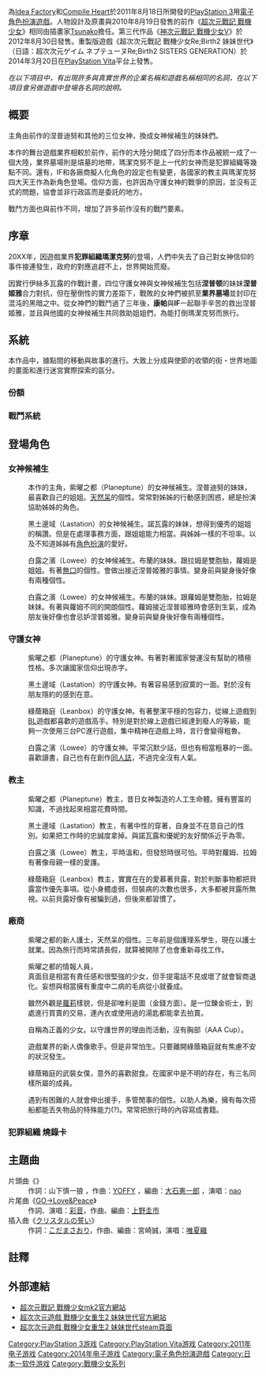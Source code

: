 {{NoteTA
| G1=Games
| 1=zh-cn:海王星; zh-tw:戰機少女;
}}
{{Infobox VG
|title= 超次元戰記 戰機少女mk2
|japanese= 超次元ゲイム ネプテューヌmk2
|english= Hyperdimension Neptunia Mk2
|image = Hyperdimension_Neptunia_Mk2.jpg
|genre = [[戰略角色扮演遊戲|战略角色扮演]]
|platforms = [[PlayStation_3|PlayStation 3]]、[[PlayStation_Vita|PlayStation Vita]]、[[Microsoft_Windows|Microsoft Windows]]
|developer = [[Idea_Factory|Idea Factory]]、[[Compile_Heart|Compile Heart]]、[[FELISTELLA|FELISTELLA]]（PlayStation Vita重制）
|publisher = {{vgrelease|JP|Compile Heart|EU|[[光荣特库摩|光荣特库摩]]|NA|[[日本一软件|日本一软件]]|TW|[[索尼電腦娛樂|索尼電腦娛樂]]|KR|[[CFK|CFK]]}}
|released = '''PlayStation 3'''<br>{{vgrelease|JP|2011年8月18日|EU|2012年2月24日<ref>{{cite web|url=http://rpgfan.com/news/2012/1065.html|title=Hyperdimension Neptunia Mk-2 Dated For Late February|publisher=RPGFan.com|date=January 19, 2012|accessdate=2012-01-20}}</ref>|NA|2012年2月28日<ref>{{cite web|url=http://gematsu.com/2011/09/nis-america-announce-disgaea-3-return-hyperdimension-neptunia-mk2-localizations|title=NIS America announce Disgaea 3: Return, Hyperdimension Neptunia mk2 localizations|publisher=Gematsu|first=Sal|last=Romano|date=September 15, 2011|accessdate=2011-09-15}}</ref>|KR|2012年4月20日}}'''PlayStation Vita'''{{vgrelease|JP|2014年3月20日|KR|2014年10月16号|NA|2015年1月27号|EU|2015年2月6号}}'''Microsoft Windows'''{{vgrelease|WW|2015年5月29日|JP|2015年9月28日}}
|engine = [[PhyreEngine|PhyreEngine]]
|modes = [[单人电子游戏|单人游戏]]
|artist= [[Tsunako|Tsunako]]
}}

{{Vgname|超次元戰記 戰機少女mk2|ja=超次元ゲイム ネプテューヌ mk2|en=Hyperdimension Neptunia Mk2}}為[[Idea_Factory|Idea Factory]]和[[Compile_Heart|Compile Heart]]於2011年8月18日所開發的[[PlayStation_3|PlayStation 3]]用[[電子角色扮演遊戲|電子角色扮演遊戲]]。人物設計及原畫與2010年8月19日發售的前作《[[超次元戰記_戰機少女|超次元戰記 戰機少女]]》相同由插畫家[[Tsunako|Tsunako]]擔任。第三代作品《[[神次元戰記_戰機少女V|神次元戰記 戰機少女V]]》於2012年8月30日發售。重製版遊戲《超次次元戰記 戰機少女Re;Birth2 妹妹世代》（日語：超次次元ゲイム ネプテューヌRe;Birth2 SISTERS GENERATION）於2014年3月20日在[[PlayStation_Vita|PlayStation Vita]]平台上發售。

''在以下項目中，有出現許多與真實世界的企業名稱和遊戲名稱相同的名詞，在以下項目會另做遊戲中登場各名詞的說明。''

== 概要 ==
主角由前作的涅普迪努和其他的三位女神，換成女神候補生的妹妹們。

本作的舞台遊戲業界相較於前作，前作的大陸分開成了四分而本作品被統一成了一個大陸，業界墓場則是墳墓的地帶，瑪潔克努不是上一代的女神而是犯罪組織等幾點不同。還有，IF和各廠商擬人化角色的設定也有變更，各國家的教主與瑪潔克努四大天王作為新角色登場。信仰方面，也許因為守護女神的戰爭的原因，並沒有正式的問題，協會並非行政區而是委託的地方。

戰鬥方面也與前作不同，增加了許多前作沒有的戰鬥要素。

== 序章 ==
20XX年，因遊戲業界'''犯罪組織瑪潔克努'''的登場，人們中失去了自己對女神信仰的事件接連發生，政府的對應追趕不上，世界開始荒廢。

因實行伊絲多瓦露的作戰計畫，四位守護女神與女神候補生包括'''涅普顿'''的妹妹'''涅普姬雅'''合力對抗，但在壓倒性的實力差距下，戰敗的女神們被抓至'''業界墓場'''並封印在混沌的黑暗之中。從女神們的戰鬥過了三年後，'''康帕'''與'''IF'''一起聯手辛苦的救出涅普姬雅，並且與他國的女神候補生共同救助姐姐們，為能打倒瑪潔克努而旅行。

== 系統 ==
本作品中，據點間的移動與故事的進行。大致上分成與使節的收領的街・世界地圖的畫面和進行迷宮實際探索的區分。

=== 份額 ===

=== 戰鬥系統 ===

== 登場角色 ==
=== 女神候補生 ===
;{{nihongo|涅普姬雅／紺紫小妹|ネプギア／パープルシスター|Nepgear／Purple Sister|配音：[[堀江由衣|堀江由衣]]}}
:本作的主角，紫曜之都（Planeptune）的女神候補生。涅普迪努的妹妹，最喜歡自己的姐姐。[[天然呆|天然呆]]的個性。常常對姊姊的行動感到困惑，總是扮演協助姊姊的角色。

;{{nihongo|優妮／聖黑小妹|ユニ／ブラックシスター|Uni／Black Sister|配音：[[喜多村英梨|喜多村英梨]]}}
:黑土邊域（Lastation）的女神候補生。諾瓦露的妹妹，想得到優秀的姐姐的稱讚。但是在處理事務方面，跟姐姐能力相當。與姊姊一樣的不坦率。以及不知道姊姊有[[Cosplay|角色扮演]]的愛好。

;{{nihongo|蘿姆／群白小妹 蘿姆|ロム／ホワイトシスター·ロム|Rom／White Sister Rom<ref>http://nep-anime.tv/chara.html?chr=whitesisterrom</ref>|配音：[[小倉唯|小倉唯]]}}
:白露之濱（Lowee）的女神候補生。布蘭的妹妹。跟拉姆是雙胞胎，蘿姆是姐姐。有著[[無口|無口]]的個性。會做出接近涅普姬雅的事情。變身前與變身後好像有兩種個性。

;{{nihongo|拉姆／群白小妹 拉姆|ラム／ホワイトシスター·ラム|Ram／White Sister Ram<ref>http://nep-anime.tv/chara.html?chr=whitesisterram</ref>|配音：[[石原夏織|石原夏織]]}}
:白露之濱（Lowee）的女神候補生。布蘭的妹妹。跟蘿姆是雙胞胎，拉姆是妹妹。有著與蘿姆不同的開朗個性。蘿姆接近涅普姬雅時會感到生氣，成為朋友後好像也會忌妒涅普姬雅。變身前與變身後好像有兩種個性。

=== 守護女神 ===
;{{nihongo|涅普迪努／紺紫之心|ネプテューヌ／パープルハート|Neptune／Purple Heart|配音：[[田中理惠_(聲優)|田中理惠]]}}
:紫曜之都（Planeptune）的守護女神。有著對著國家營運沒有幫助的積極性格。多次讓國家信仰出現赤字。

;{{nihongo|諾瓦露／聖黑之心|ノワール／ブラックハート|Noire／Black Heart|配音：[[今井麻美|今井麻美]]}}
:黑土邊域（Lastation）的守護女神。有著容易感到寂寞的一面。對於沒有朋友隱約的感到在意。

;{{nihongo|貝露／翡綠之心|ベール／グリーンハート|Vert／Green Heart|配音：[[佐藤利奈|佐藤利奈]]}}
:綠蔭箱庭（Leanbox）的守護女神。有著整潔平穩的包容力，從線上遊戲到[[BL_(和製英語)|BL]]遊戲都喜歡的遊戲高手。特別是對於線上遊戲已經達到廢人的等級，能夠一次使用三台PC進行遊戲，集中精神在遊戲上時，言行會變得粗魯。

;{{nihongo|布蘭／群白之心|ブラン／ホワイトハート|Blanc／White Heart|配音：[[阿澄佳奈|阿澄佳奈]]}}
:白露之濱（Lowee）的守護女神。平常沉默少話，但也有相當粗暴的一面。喜歡讀書，自己也有在創作[[同人誌|同人誌]]，不過完全沒有人氣。

=== 教主 ===
;{{nihongo|伊絲多瓦露|イストワール|Histoire|配音：[[金井美香|金井美香]]}}
:紫曜之都（Planeptune）教主，昔日女神製造的人工生命體。擁有豐富的知識，不過找起來相當花費時間。

;{{nihongo|神宮寺凱伊|じんぐうじケイ|Jinguji Kei|配音：[[三瓶由布子|三瓶由布子]]}}
:黑土邊域（Lastation）教主，有著中性的穿著，自身並不在意自己的性別。如果把工作時的忠誠度拿掉。與諾瓦露和優妮的友好關係近乎為零。

;{{nihongo|西澤美奈|にしざわミナ|Mina Nishizawa|配音：[[仲谷明香|仲谷明香]]}}
:白露之濱（Lowee）教主，平時溫和，但發怒時很可怕。平時對蘿姆、拉姆有著像母親一樣的愛護。

;{{nihongo|箱崎智佳|はこざきチカ|Chika Hakozaki|配音：[[小松由佳|小松由佳]]}}
:綠蔭箱庭（Leanbox）教主，實實在在的愛慕著貝露，對於判斷事物都把貝露當作優先事項。從小身體虛弱，但裝病的次數也很多，大多都被貝露所無視。以前貝露好像有被騙到過，但後來都習慣了。

=== 廠商 ===
;{{nihongo|康帕|コンパ|Compa|配音：[[酒井香奈子|酒井香奈子]]}}
:紫曜之都的新人護士，天然呆的個性。三年前是個護理系學生，現在以護士就業。因為旅行而時常請長假，就算被開除了也會重新尋找工作。

;{{nihongo|IF|アイエフ|IF|配音：[[植田佳奈|植田佳奈]]}}
:紫曜之都的情報人員，
:真面目是相當有責任感和很堅強的少女，但手提電話不見或壞了就會智商退化。妄想與相當擁有重度中二病的毛病從小就養成。

;{{nihongo|GUST|がすと|GUST|配音：[[桑谷夏子|桑谷夏子]]}}
:雖然外觀是[[蘿莉|蘿莉]]樣貌，但是卻唯利是圖（金錢方面）。是一位鍊金術士，到處進行買賣的交易，連內衣或使用過的湯匙都能拿去拍賣。

;{{nihongo|日本一|日本一|Nisa|配音：[[水橋香織|水橋香織]]}}
:自稱為正義的少女。以守護世界的理由而活動，沒有胸部（AAA Cup）。

;{{nihongo|5pb.|5pb.|配音：[[FripSide|nao]]}}
:遊戲業界的新人偶像歌手。但是非常怕生。只要離開綠蔭箱庭就有焦慮不安的狀況發生。

;{{nihongo|CAVE|ケイブ|CAVE|配音：[[高橋真由子|高橋真由子]]}}
:綠蔭箱庭的武裝女僕，意外的喜歡甜食。在國家中是不明的存在，有三名同樣所屬的成員。

;{{nihongo|Falcom.|ファルコム|Falcom.|配音：[[神田朱未|神田朱未]]}}
:遇到有困難的人就會伸出援手，多管閒事的個性。以助人為樂，擁有每次搭船都能丟失物品的特殊能力(?)。常常把旅行時的內容寫成書籍。

=== 犯罪組織 燒錄卡 ===
;{{nihongo|魔法硬體|マジック・ザ・ハード|Magiquone|配音：[[高橋智秋|高橋智秋]]}}

;{{nihongo|審判硬體|ジャッジ・ザ・ハード|Judge|配音：[[津田健次郎|津田健次郎]]}}

;{{nihongo|勇氣硬體|ブレイブ・ザ・ハード|Brave|配音：[[伊藤健太郎_(聲優)|伊藤健太郎]]}}

;{{nihongo|圈套硬體|トリック・ザ・ハード|Trick|配音：[[上田燿司|上田燿司]]}}

;{{nihongo|瓦雷邱|ワレチュー|Warecyu|配音：[[西萩五十鈴|西萩五十鈴]]}}

;{{nihongo|琳達|リンダ|Linda|配音：[[皆川純子|皆川純子]]}}

== 主題曲 ==
;片頭曲《{{lang|ja|きりひらけ!グレイシー☆スター}}》
: 作詞：山下慎一狼 ，作曲：[[YOFFY|YOFFY]] ，編曲：[[大石憲一郎|大石憲一郎]] ，演唱：[[nao（1985年生歌手）|nao]]
;片尾曲《[[Crest_of_Knights|GO→Love&Peace]]》
:作詞、演唱：[[彩音|彩音]]，作曲、編曲：[[上野圭市|上野圭市]] 
;插入曲《[[Puppy|クリスタルの誓い]]》
:作詞：[[こだまさおり|こだまさおり]]，作曲、編曲：宮崎誠，演唱：[[唯夏織|唯夏織]]

==註釋==
{{Reflist|2}}

== 外部連結 ==
* [http://www.compileheart.com/neptune_mk2/ 超次元戰記 戰機少女mk2官方網站]{{ja icon}}
* [http://www.compileheart.com/neptune/re-birth2/ 超次次元遊戲 戰機少女重生2 妹妹世代官方網站]{{ja icon}}
* [http://store.steampowered.com/app/351710/ 超次次元遊戲 戰機少女重生2 妹妹世代steam頁面]

{{戰機少女系列}}

{{DEFAULTSORT:Choujigen Game Neptune MK2}}
[[Category:PlayStation_3游戏|Category:PlayStation 3游戏]]
[[Category:PlayStation_Vita游戏|Category:PlayStation Vita游戏]]
[[Category:2011年电子游戏|Category:2011年电子游戏]]
[[Category:2014年电子游戏|Category:2014年电子游戏]]
[[Category:電子角色扮演遊戲|Category:電子角色扮演遊戲]]
[[Category:日本一软件游戏|Category:日本一软件游戏]]
[[Category:戰機少女系列|Category:戰機少女系列]]
